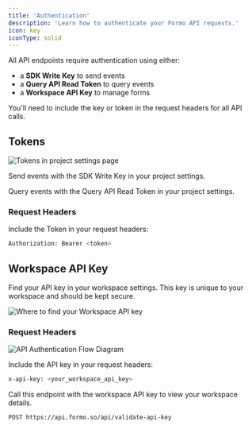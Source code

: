 ```yaml
---
title: 'Authentication'
description: 'Learn how to authenticate your Formo API requests.'
icon: key
iconType: solid
---
```


All API endpoints require authentication using either: 
- a **SDK Write Key** to send events
- a **Query API Read Token** to query events
- a **Workspace API Key** to manage forms

You'll need to include the key or token in the request headers for all API calls.

## Tokens

<Frame>
	<img src="/images/project-settings.png" alt="Tokens in project settings page" />
</Frame>

Send events with the SDK Write Key in your project settings.

Query events with the Query API Read Token in your project settings.

### Request Headers

Include the Token in your request headers:

```bash
Authorization: Bearer <token>
```

## Workspace API Key

Find your API key in your workspace settings. This key is unique to your workspace and should be kept secure.

<Frame>
	<img
		src="/images/workspace-api-key.png"
		alt="Where to find your Workspace API key"
	/>
</Frame>

### Request Headers

<Frame>
	<img src="/images/auth-flow.png" alt="API Authentication Flow Diagram" />
</Frame>

Include the API key in your request headers:

```bash
x-api-key: <your_workspace_api_key>
```

Call this endpoint with the workspace API key to view your workspace details.

```bash
POST https://api.formo.so/api/validate-api-key
```